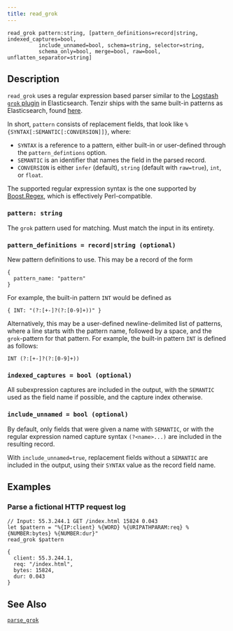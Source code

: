 ```yaml
---
title: read_grok
---
```


```tql
read_grok pattern:string, [pattern_definitions=record|string, indexed_captures=bool,
          include_unnamed=bool, schema=string, selector=string,
          schema_only=bool, merge=bool, raw=bool, unflatten_separator=string]
```

## Description

`read_grok` uses a regular expression based parser similar to the
[Logstash `grok` plugin](https://www.elastic.co/guide/en/logstash/current/plugins-filters-grok.html)
in Elasticsearch. Tenzir ships with the same built-in patterns as Elasticsearch,
found [here](https://github.com/logstash-plugins/logstash-patterns-core/tree/main/patterns/ecs-v1).

In short, `pattern` consists of replacement fields, that look like
`%{SYNTAX[:SEMANTIC[:CONVERSION]]}`, where:
- `SYNTAX` is a reference to a pattern, either built-in or user-defined
    through the `pattern_defintions` option.
- `SEMANTIC` is an identifier that names the field in the parsed record.
- `CONVERSION` is either `infer` (default), `string` (default with
    `raw=true`), `int`, or `float`.

The supported regular expression syntax is the one supported by
[Boost.Regex](https://www.boost.org/doc/libs/1_81_0/libs/regex/doc/html/boost_regex/syntax/perl_syntax.html),
which is effectively Perl-compatible.

### `pattern: string`

The `grok` pattern used for matching. Must match the input in its entirety.

### `pattern_definitions = record|string (optional)`

New pattern definitions to use. This may be a record of the form

```tql
{
  pattern_name: "pattern"
}
```

For example, the built-in pattern `INT` would be defined as

```tql
{ INT: "(?:[+-]?(?:[0-9]+))" }
```

Alternatively, this may be a user-defined newline-delimited list of patterns,
where a line starts with the pattern name, followed by a space, and the
`grok`-pattern for that pattern. For example, the built-in pattern `INT` is
defined as follows:

```
INT (?:[+-]?(?:[0-9]+))
```

### `indexed_captures = bool (optional)`

All subexpression captures are included in the output, with the `SEMANTIC` used
as the field name if possible, and the capture index otherwise.

### `include_unnamed = bool (optional)`

By default, only fields that were given a name with `SEMANTIC`, or with
the regular expression named capture syntax `(?<name>...)` are included
in the resulting record.

With `include_unnamed=true`, replacement fields without a `SEMANTIC` are included
in the output, using their `SYNTAX` value as the record field name.


<CommonOptions />

## Examples

### Parse a fictional HTTP request log

```tql
// Input: 55.3.244.1 GET /index.html 15824 0.043
let $pattern = "%{IP:client} %{WORD} %{URIPATHPARAM:req} %{NUMBER:bytes} %{NUMBER:dur}"
read_grok $pattern
```
```tql
{
  client: 55.3.244.1,
  req: "/index.html",
  bytes: 15824,
  dur: 0.043
}
```

## See Also

[`parse_grok`](../functions/parse_grok)
